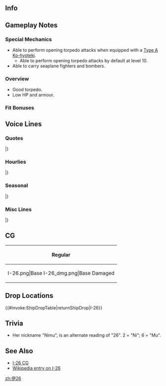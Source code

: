 ==Info==
{{KanmusuInfo|ID=283}}
{{KanmusuInfo|ID=283a}}

==Gameplay Notes==
===Special Mechanics===
* Able to perform opening torpedo attacks when equipped with a [[Type A Ko-hyoteki]].
** Able to perform opening torpedo attacks by default at level 10.
* Able to carry seaplane fighters and bombers.

===Overview===
* Good torpedo.
* Low HP and armour.

===Fit Bonuses===
{{:{{BASEPAGENAME}}/Equipment Bonuses}}

==Voice Lines==
===Quotes===
{{ShipquoteHeader}}
{{ShipquoteKai
| scenario = Introduction
| origin = ねえねえねえ！あなたが提督なんだ！あたし伊２６潜水艦、ニムでいいよ。よろしくね！
| translation = Hey hey hey! So you're the admiral! I'm the submarine I-26, but you can call me Nimu. Nice to meet you!
| audio = I-26-Intro.mp3
}}
{{ShipquoteKai
| scenario = Introduction
| kai = yes
| origin = ねえねえねえ！提督、今日も元気？あたし、伊号２６潜水艦ニムはもちろん元気！今日も一緒に行っちゃおう！
| translation = Hey hey hey! How are you today, Admiral? I'm always feeling great! Let's head out together today too!
| audio = I-26Kai-Intro.mp3
}}
{{ShipquoteKai
| scenario = Library
| origin = 呉生まれの伊号だよ！ねえねえ、あたしのことも覚えていてね！通商破壊戦はもちろん、巡洋艦や空母だって食っちゃうから！まかせておいて！
| translation = I'm an I-type from Kure!  Hey hey, I just remembered something about me! While I can definitely do commerce raiding, I can also defeat heavy cruisers and aircraft carriers too!<ref>She crippled the [[https://en.wikipedia.org/wiki/USS_Saratoga_(CV-3) USS Saratoga]] and sank the [[https://en.wikipedia.org/wiki/USS_Juneau_(CL-52) USS Juneau]]</ref> Leave it to me!
| audio = I-26-Library.mp3
}}
{{ShipquoteKai
| scenario = Secretary 1
| origin = ん？ニムのこと、呼んだ？
| translation = Hmm? Did you call me?
| audio = I-26-Sec1.mp3
}}
{{ShipquoteKai
| scenario = Secretary 2
| origin = なになになに？出番？…通商破壊戦？任せてよ、提督！
| translation = What what what? It's my turn? ...Commerce raiding? Leave it to me, Admiral!
| audio = I-26-Sec2.mp3
}}
{{ShipquoteKai
| scenario = Secretary 3
| origin = え？ニーナ、じゃないよ。ニムだよ。提督、私の名前ちゃんと覚えてよね？結構やるから、私！
| translation = Eh? It's not Nina, it's Nimu. Admiral, make sure you remember my name properly ok? Because I'm quite good!
| audio = I-26-Sec3.mp3
}}
{{ShipquoteKai
| scenario = Secretary Idle
| origin = 魚雷積んで、燃料もオッケーっと。馬鈴薯や玉ねぎも、積んで積んで…っと。よし、これでいつ出番が来てもだいじょぶ！
| translation = Torpedoes loaded, fuel OK. Potatoes and onions, all loaded... up. Right, now I'm ready whenever it's my turn!
| audio = I-26-SecIdle.mp3
}}
{{ShipquoteKai
| scenario = Secretary (Married)
| origin = ふわぁ、今日も働いた働いた。ん、あれれ？どうしたの、提督？なになになに？元気ないねー。よーし、ニムの膝枕で、ちょっと休むといいよ。はい、ここここ！
| translation = Whoa~ I'll work really hard today too. Hmm, oh ho ho? What's wrong, Admiral? What what what? You don't look well. Right, come and use my lap as a pillow to rest properly. Yes, right here!
| audio = I-26-SecMarried.mp3
}}
{{ShipquoteKai
| scenario = Wedding
| origin = 提督、なになになに？ニム、呼んだ？…ん？何、その箱と顔。へ、もしかして、もしかして？もしかするの！？ねえねえねえ！…そうなんだぁ。ありがと、嬉しい。
| translation = What, what, what is it Admiral? You called me? ...Hmmm? What's with that box and that expression. Eh, could it be, could it be? Could it really be!? Hey hey hey! ...Is that so. I'm happy.
| audio = I-26-Wedding.mp3
}}
{{ShipquoteKai
| scenario = Player's Score
| origin = なになに？情報が見たいのね？はい。
| translation = What what? You want to see the information? Yes.
| audio = I-26-PlayerScore.mp3
}}
{{ShipquoteKai
| scenario = Joining the Fleet
| origin = 伊号、第26潜水艦。出撃、します！
| translation = I-type, number 26 submarine. Sortieing, now!
| audio = I-26-JoinFleet.mp3
}}
{{ShipquoteKai
| scenario = Equipment 1
| origin = わぁ、この装備いいねー。ありがとー
| translation = Wow, this equipment is good~. Thanks~.
| audio = I-26-Equip1.mp3
}}
{{ShipquoteKai
| scenario = Equipment 2
| origin = ねえねえねえ、聞いて！この兵装？良さそう、やったぁ！
| translation = Hey hey hey, listen! This armament? It looks good, hooray!
| audio = I-26-Equip2.mp3
}}
{{ShipquoteKai
| scenario = Equipment 3
| origin = きたきたきた！
| translation = It's here!!!
| audio = I-26-Equip3.mp3
}}
{{ShipquoteKai
| scenario = Supply
| origin = うん、ありがと！
| translation = Yup, thank you!
| audio = I-26-Supply.mp3
}}
{{ShipquoteKai
| scenario = Docking (Minor)
| origin = お風呂入ろうっと。
| translation = I'm going to take a bath~
| audio = I-26-DockMinor.mp3
}}
{{ShipquoteKai
| scenario = Docking (Major)
| origin = ごめんねー、ニム、長風呂頂きます。
| translation = Sorry~, I'm going to take a long bath.
| audio = I-26-DockMajor.mp3
}}
{{ShipquoteKai
| scenario = Construction
| origin = ねえねえねえ！新しい娘、来たよ？
| translation = Hey hey hey! A new girl is here?
| audio = I-26-Construction.mp3
}}
{{ShipquoteKai
| scenario = Return from Sortie
| origin = ふー、帰ってきましたー！みんなお疲れ、私もお疲れー！
| translation = Fuu~, we're back~! Everyone is tired, and I'm tired too~!
| audio = I-26-SortieReturn.mp3
}}
{{ShipquoteKai
| scenario = Starting a Sortie
| origin = 潜水艦隊旗艦伊26、ニム。抜錨です！
| translation = Flagship of the submarine squadron, I-26, Nimu. Setting sail!
| audio = I-26-Sortie.mp3
}}
{{ShipquoteKai
| scenario = Starting a Battle
| origin = 敵艦発見！潜望鏡深度、魚雷戦、よーい！
| translation = Enemy ships spotted! Periscope depth, prepare for torpedo combat!
| audio = I-26-BattleStart.mp3
}}
{{ShipquoteKai
| scenario = Attack
| origin = 1番2番、発射管用意！てー！
| translation = Tube 1, Tube 2, loaded and ready! Fire!
| audio = I-26-Attack.mp3
}}
{{ShipquoteKai
| scenario = Night Battle Attack
| origin = よーし、いっけー！
| translation = Al~ right, take this~!
| audio = I-26-NightAttack.mp3
}}
{{ShipquoteKai
| scenario = Night Battle
| origin = 伊26、残敵を追撃します！逃・が・さ・な・いー！
| translation = I'm commencing pursuit of the enemy remnants! You. Won't. Get. Away~!
| audio = I-26-NightBattle.mp3
}}
{{ShipquoteKai
| scenario = MVP
| origin = え、うそ？ニムが一番戦果を挙げたの？やったぁ！よーし、次は空母とか、大物食っちゃうからね。提督、期待してて！
| translation = Eh, really? I've achieved the most? Hooray! Right, should I take down an aircraft carrier as my next big fish? Admiral, keep your expectations up!
| audio = I-26-MVP.mp3
}}
{{ShipquoteKai
| scenario = Minor Damage 1
| origin = きゃっ、やばっ！潜航！潜航急げ！
| translation = Kyaaa~, this is bad~! Dive! Emergency dive!
| audio = I-26-MinorDamage1.mp3
}}
{{ShipquoteKai
| scenario = Minor Damage 2
| origin = や、やー！水が、やばーい！
| translation = No, no~! Water is, bad~!
| audio = I-26-MinorDamage2.mp3
}}
{{ShipquoteKai
| scenario = Major Damage
| origin = や、やられた…！急速浮上、まだやれるから！浮上砲撃戦、用意して！
| translation = Th... they got me...! Emergency blow, I'm not done yet! Begin surface combat!
| audio = I-26-MajorDamage.mp3
}}
{{ShipquoteKai
| scenario = Sunk
| origin = や、やられた！急速浮上、水上へ！…あれ、浮上しない？沈んでいく…。うそ、うそぉ…
| translation = Th... they got me! Emergency blow, to the surface! ...Huh, I can't surface? I'm sinking... No... No...
| audio = I-26-Sinking.mp3
}}
|}<references/>

{{clear}}

===Hourlies===
{{ShipquoteHeader | type = hourly}}
{{ShipquoteKai
| scenario = 00:00
| origin = 午前0時になったよ。提督、今日は私、ニムわ一緒に上げるね?嬉しい!
| translation = It's midnight. I'll be accompanying you today right, Admiral? I'm happy!
| audio = I-26Kai-0000.mp3
}}
{{ShipquoteKai
| scenario = 01:00
| origin = マルヒトマルマルです！あ、深夜なのに声起き買った？ごめんね〜
| translation = It's 0100! Ah, my voice is too loud for this time of night? Sorry~
| audio = I-26Kai-0100.mp3
}}
{{ShipquoteKai
| scenario = 02:00
| origin = マルフタマルマルです〜この感じわいいですか？
| translation = It's 0200~ Does this feel better? 
| audio = I-26Kai-0200.mp3
}}
{{ShipquoteKai
| scenario = 03:00
| origin = マルサンマルマルで。。。あ、こんな小さなの声がなくっていい？分かった。
| translation = It's 0300... Ah, I don't need to use such a soft voice? I understand.
| audio = I-26Kai-0300.mp3
}}
{{ShipquoteKai
| scenario = 04:00
| origin = マルヨンマルマルです〜。提督もうすぐ朝だよ。少し眠いけど、がんばろう！
| translation = It's 0400~. It's almost morning, Admiral. I'm a little sleepy, but I'll do my best!
| audio = I-26Kai-0400.mp3
}}
{{ShipquoteKai
| scenario = 05:00
| origin = マルゴマルマルです〜。ほらほらほら！ねえ朝日きれいだよね？提督、今日が始まるね。
| translation = It's 0500~. Hey hey hey! Hey, isn't the morning sun beautiful? The day is just started, Admiral.
| audio = I-26Kai-0500.mp3
}}
{{ShipquoteKai
| scenario = 06:00
| origin = マルロクマルマルです〜。提督、僧院よこ行ったよね？任せて！みんな起こしてくる。朝だよ！朝！
| translation = It's 0600~. It's time to assemble everyone right, Admiral? Leave it to me! Everyone wake up. It's morning! Morning!
| audio = I-26Kai-0600.mp3
}}
{{ShipquoteKai
| scenario = 07:00
| origin = マルナナマルマルです〜。提督、朝ごはんは置くね？ホカホカな銀シャリにお味噌汁あとお漬物。ねね美味しい？
| translation = It's 0700~. I'll make breakfast alright, Admiral? Steaming hot rice and miso soup with some pickled food after. Hey hey is it delicous?
| audio = I-26Kai-0700.mp3
}}
{{ShipquoteKai
| scenario = 08:00
| origin = マルハチマルマルです〜。さあ〜、お腹もいっぱいになったし、出撃しますか？今日わどんな編制みますかね？ねえ〜。
| translation = It's 0800~. Right~, now that we're all full, shall we sortie? What sort of operation shall we try today? Hey~
| audio = I-26Kai-0800.mp3
}}
{{ShipquoteKai
| scenario = 09:00
| origin = マルキューマルマルでーす。あ、そっか、任務かぁ。任務の確認ね？やりましょー
| translation = It's 0900~. Ah, is that so, a mission huh. I'll go confirm the mission alright? Let's do this~
| audio = I-26Kai-0900.mp3
}}
{{ShipquoteKai
| scenario = 10:00
| origin = ヒトマルマルマルでーす。あ、空母ですか？はい、なんとなく、得意な感じがします！いけます！やっちゃいますぅ？
| translation = It's 1000~. Ah, aircraft carriers? Yes, somehow I get a feeling of pride when I see them! Let's go! Let's do this!
| audio = I-26Kai-1000.mp3
}}
{{ShipquoteKai
| scenario = 11:00
| origin = ヒトヒトマルマル。あ、もうすぐお昼だー！提督、ニム、お昼ご飯炊くね。待ってて！
| translation = 1100. Ah, it's almost lunch! I'll make lunch as well, Admiral. Please wait!
| audio = I-26Kai-1100.mp3
}}
{{ShipquoteKai
| scenario = 12:00
| origin = ヒトフタマルマル。お昼ご飯の時間でーす。お昼は豪華です！銀シャリに牛缶、そして、乾燥野菜の煮物でーす！さあ、召し上がれ
| translation = 1200. It's time for lunch~. Today's lunch is extra special! Freshly cooked rice with canned beef, and also boiled dried vegetables. Go ahead and dig in!
| audio = I-26Kai-1200.mp3
}}
{{ShipquoteKai
| scenario = 13:00
| origin = ヒトサンマルマルでーす。提督、お昼ご飯どうでした？豪華だったでしょ？そうでしょ、そうでしょ？うんうんうん！
| translation = It's 1300~.Hhow was lunch, Admiral? It was extra special right? Right, right? Yup yup yup!
| audio = I-26Kai-1300.mp3
}}
{{ShipquoteKai
| scenario = 14:00
| origin = ヒトヨンマル…あ、あれは…あれはもしかして、レキシントン級？もしかしてサラっちかな？サラっちー？
| translation = 140... Ah, could that... could that really be a Lexington-class? Could it be Saracchi? Saracchi~?<ref>Saracchi refers to the USS Saratoga that was crippled by I-26 on 31 Aug 1942.</ref>
| audio = I-26Kai-1400.mp3
}}
{{ShipquoteKai
| scenario = 15:00
| origin = ヒトゴーマルマルです。うーん、人違いっていうか、勘違いかな？似てたなー、まーいっか！
| translation = It's 1500~.  Yeah, rather than being mistaken identity, it was more like a misunderstanding? She really looked alike, oh well~!
| audio = I-26Kai-1500.mp3
}}
{{ShipquoteKai
| scenario = 16:00
| origin = ヒトロクマルマルでーす。提督、どうする？南方海域とか、激戦区だけど、哨戒しちゃう？ねえねえ、行っちゃう？
| translation = It's 1600~. What should we do, Admiral? Even though it's a battleground, shall we go patrolling the southern waters? Hey hey, let's go?<ref>World 4</ref>
| audio = I-26Kai-1600.mp3
}}
{{ShipquoteKai
| scenario = 17:00
| origin = ヒトナナマルマルでーす。ねえねえねえ、見て見て見て！提督、夕日が落ちるよ。綺麗だよね？戦ってるの、忘れちゃうね…
| translation = It's 1700~. Hey hey hey, just look at that! The sun is setting, Admiral. It's beautiful right? Makes me forget the fighting...
| audio = I-26Kai-1700.mp3
}}
{{ShipquoteKai
| scenario = 18:00
| origin = ヒトハチマルマルでーす。さあ、夜ご飯は更にさらに豪華にいきますよー！ニムの究極奥義。提督、楽しみに待ってて！
| translation = It's 1800~. Well now, tonight's dinner will be super extra special~! It'll be my ultimate secret. Please look forward to it, Admiral!
| audio = I-26Kai-1800.mp3
}}
{{ShipquoteKai
| scenario = 19:00
| origin = ヒトキューマルマルでーす。提督、見てみてー。じゃーん！夜ご飯は超豪華に、ニム特製のカレーでーす。ほら、馬鈴薯大きいでしょ？
| translation = It's 1900~. Look at this, Admiral~. Ta da~! Dinner is the super extra special, Nimu Special Curry~. See, the potatoes are really big right?
| audio = I-26Kai-1900.mp3
}}
{{ShipquoteKai
| scenario = 20:00
| origin = フタマルマルマルでーす。さあ提督、洗い物片付けたら、夜の出撃しちゃいますかー。夜の獲物は、どれかなー？いるかなぁ？
| translation = It's 2000~. Well Admiral, after we finish washing up shall we go on a night sortie? I wonder who will be the prey tonight? Wonder if there will be any at all?
| audio = I-26Kai-2000.mp3
}}
{{ShipquoteKai
| scenario = 21:00
| origin = フタヒトマルマルでーす。夜の出撃、いっちゃいましょー！魚雷も準備万端、はりきっていきましょー！
| translation = It's 2100~. Let's begin the night sortie~! My torpedoes and everything else is all ready, let's get going!
| audio = I-26Kai-2100.mp3
}}
{{ShipquoteKai
| scenario = 22:00
| origin = フタフタマルマルでーす。ふわぁ、夜のお勤め、おしまいです。今夜もばっちりでしたね。提督もお疲れ様でしたー
| translation = It's 2200~. Fuwaah~, tonight's work is all done. It went perfectly tonight too. You worked really hard too, Admiral. 
| audio = I-26Kai-2200.mp3
}}
{{ShipquoteKai
| scenario = 23:00
| origin = フタサンマルマル提督、今日も一日、大変たいへんお疲れ様でした。明日も、ニムと一緒に頑張ろー！おー、おー！
| translation = 2300. Thank you so so much for your hard work everyday, Admiral. Work hard with me tomorrow too~! Oh, ho~!
| audio = I-26Kai-2300.mp3
}}
|}<references/>

{{clear}}

===Seasonal===
{{SeasonalHeaderOld}}
{{SeasonalQuote
|scenario = [[Seasonal/Autumn_2016|Autumn 2016]]
|origin = はぁ、夏が終わちゃった。秋かぁ。この季節はねぇ…ん…あぁ、扶桑さん！えぇ、突入訓練ですか？あぁ、ん、えっとぉ…。
|translation =	*sigh* Summer is over. It’s autumn. This season is for… Hmmm… Ah, Fusou-san! Eh, assault training? Ah, mmm, ummm…
|audio = I-26_Autumn_2016_Sec1.mp3
|notes = 
}}
{{SeasonalQuote
|scenario = [[Seasonal/Saury_2016|Saury Festival 2016]]
|origin = くん、くん、くん…この匂いは、もしかして秋刀魚？秋刀魚焼いてるの？食べたい、食べたい、食べたーい！
|translation =	*Sniff* *Sniff* *Sniff*… Could this smell be saury? You’re grilling saury? I want some, I want some, I want som!
|audio = I-26_Sec1_Saury_2016.mp3
|notes = 
}}
{{SeasonalQuote
|scenario = [[Seasonal/Christmas_2016|Christmas 2016]]
|origin = はぁ、これがクリスマスってもんか。ねぇ、ねぇ、サラっち、あんたんとこ、本場はもっとすごいの？あぁ、そう。へぇー！
|translation =	Hmmm, so this is Christmas. Hey, hey, is Christmas back home even more amazing, Saracchi? Ah, I see. Ehe~!
|audio = I-26_Christmas_2016_Sec1.mp3
|notes = 
}}
{{SeasonalQuote
|scenario = [[Seasonal/New_Year_2017|New Year 2017]]
|origin = ねねね、なになに…あぁ、節分？なるほどね。って、あたしたち潜水艦隊の鬼は…あぁ、大鯨？大変だね…
|translation =	Happy New Year, Admiral. Look after the submarine fleet and I this year too.
|audio = Nimu_New_Year_2017_sec1.mp3
|notes = 
}}
{{SeasonalQuote
|scenario = [[Seasonal/Setsubun_2017|Setsubun 2017]]
|origin = ねねね、なになに…あぁ、節分？なるほどね。って、あたしたち潜水艦隊の鬼は…大鯨？大変だね…
|translation =	Hey, hey, hey, what’s going on… Ah, Setsubun? I see. By the way, the Oni for the submarine fleet is… Ah, Taigei? This is going to be hard…
|audio = I-26_Setsubun_2017.mp3
|notes = 
}}
{{SeasonalQuote
|scenario = [[Seasonal/Coming_of_Spring_2017|Spring 2017]]
|origin = 春です！ねねね、提督、潜水艦隊で大鯨も誘ってみんなでお花見行かない？ねぇ、行っちゃお？
|translation =	It’s spring! Hey, hey, hey, can we invite the submarine fleet and Taigei for a cherry blossom viewing? Hey, can we?
|audio = Nimu_Spring_2017_Sec1.mp3
|notes = 
}}
{{SeasonalQuote
|scenario = [[Seasonal/Fourth_Anniversary|4th Anniversary]]
|origin = ねねね、提督、四周年じゃない？ねぇ、すっごいね。ニムもお祝いするね。おめでとう！
|translation =	Hey, hey, hey, isn’t it the 4th Anniversary, Admiral? Hey, this is amazing. I’ll celebrate too. Congratulations!
|audio = Nimu_4th_Anniversary_Sec1_2017.mp3
|notes = 
}}
{{SeasonalQuote
|scenario = [[Seasonal/Fifth_Anniversary|5th Anniversary]]
|origin = ねねね！提督、五周年じゅない？ねぇ、すごっくない？おめでとう！本当ありがたいね。感謝だね。
|translation =	Hey, hey, hey! Isn’t it the 5th Anniversary, Admiral? Hey, isn’t it amazing? Congratulations! Thank you so much. I’m grateful.
|audio = I-26_5th_Anniversary_Sec1.mp3
|notes = 
}}
{{SeasonalQuote
|scenario = [[Seasonal/Sixth_Anniversary|6th Anniversary]]
|origin = ねぇ、ねぇ、ねぇ！流石にすごくない？こんなに続くなんて。本当感謝だね。ありがとう、そしておめでとう。
|translation =	Hey, hey, hey! Isn't this amazing? To keep going like this. I'm really grateful. Thank you, and congratulations.
|audio = I-26_6th_Anniversary_Sec2.mp3
|notes = Secretary 2
}}
|}<references/>

{{clear}}

===Misc Lines===
{{SeasonalHeaderOld}}
{{SeasonalQuote
|scenario = [[Seasonal/Final_Battle|Eve of the Final Battle 2017]]
|origin = あぁ、西村艦隊のみんなだ！やほぉ！ねぇねぇねぇ、どこ行くの？え？えぇ？ほんとに？ん、来年にしない？
|translation =	Ah, it’s the Nishimura fleet! Yoohoo! Hey, hey, hey, where are you going? Eh? Eeeeh? Really? Mmm, can’t we put it off till next year?
|audio = I-26_Kantai_Kessen_2017_Sec1.mp3
|notes = 
}}
|}<references/>

{{clear}}

==CG==
{| class="mw-collapsible mw-collapsed wikitable" style="width: 100%;"
!Regular
|-
|<gallery>
I-26.png|Base
I-26_dmg.png|Base Damaged
</gallery>
|}

==Drop Locations==
{{#invoke:ShipDropTable|returnShipDrop|I-26}}

==Trivia==
* Her nickname "Nimu", is an alternate reading of "26". 2 = "Ni"; 6 = "Mu".

==See Also==
*[[/Gallery|I-26 CG]]
*[[wikipedia:Japanese submarine I-26 |Wikipedia entry on I-26]]
{{Shiplist}}
[[zh:伊26]]